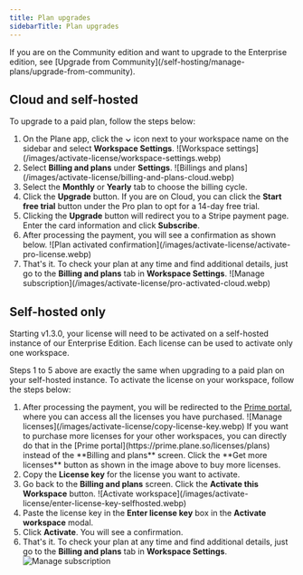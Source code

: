 ```yaml
---
title: Plan upgrades
sidebarTitle: Plan upgrades
---
```


<Note>
If you are on the Community edition and want to upgrade to the Enterprise edition, see [Upgrade from Community](/self-hosting/manage-plans/upgrade-from-community).
</Note>

## Cloud and self-hosted

To upgrade to a paid plan, follow the steps below:

1. On the Plane app, click the **⌄** icon next to your workspace name on the sidebar and select **Workspace Settings**.
   <Frame>![Workspace settings](/images/activate-license/workspace-settings.webp)</Frame>
2. Select **Billing and plans** under **Settings**.
   <Frame>![Billings and plans](/images/activate-license/billing-and-plans-cloud.webp)</Frame>
3. Select the **Monthly** or **Yearly** tab to choose the billing cycle.
4. Click the **Upgrade** button. 
    <Note> 
    If you are on Cloud, you can click the **Start free trial** button under the Pro plan to opt for a 14-day free trial.
    </Note>
5. Clicking the **Upgrade** button will redirect you to a Stripe payment page. Enter the card information and click **Subscribe**.
6. After processing the payment, you will see a confirmation as shown below.  
   <Frame>![Plan activated confirmation](/images/activate-license/activate-pro-license.webp)</Frame>
7. That's it. To check your plan at any time and find additional details, just go to the **Billing and plans** tab in **Workspace Settings**.
    <Frame>![Manage subscription](/images/activate-license/pro-activated-cloud.webp)</Frame>

## Self-hosted only
   <Note>
   Starting v1.3.0, your license will need to be activated on a self-hosted instance of our Enterprise Edition. Each license can be used to activate only one workspace.
   </Note>
   
   Steps 1 to 5 above are exactly the same when upgrading to a paid plan on your self-hosted instance. To activate the license on your workspace, follow the steps below:

   1. After processing the payment, you will be redirected to the [Prime portal](https://prime.plane.so/licenses), where you can access all the licenses you have purchased.
      <Frame>![Manage licenses](/images/activate-license/copy-license-key.webp)</Frame>
      <Note>
      If you want to purchase more licenses for your other workspaces, you can directly do that in the [Prime portal](https://prime.plane.so/licenses/plans) instead of the **Billing and plans** screen. Click the **Get more licenses** button as shown in the image above to buy more licenses.
      </Note>
   2. Copy the **License key** for the license you want to activate. 
   3. Go back to the **Billing and plans** screen. Click the **Activate this Workspace** button.
      <Frame>![Activate workspace](/images/activate-license/enter-license-key-selfhosted.webp)</Frame>
   4. Paste the license key in the **Enter license key** box in the **Activate workspace** modal.
   5. Click **Activate**. You will see a confirmation. 
   6. That's it. To check your plan at any time and find additional details, just go to the **Billing and plans** tab in **Workspace Settings**.
    <Frame>![Manage subscription](/images/activate-license/pro-activated-cloud.webp)</Frame>
